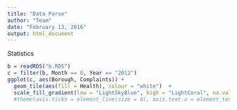 ```yaml
---
title: "Data Parse"
author: "Team"
date: "February 13, 2016"
output: html_document
---
```




Statistics
```r

b = readRDS("b.RDS")
c = filter(b, Month == 8, Year == "2012")
ggplot(c, aes(Borough, Complaints)) + 
  geom_tile(aes(fill = Health), colour = "white")  +
  scale_fill_gradient(low = "LightSkyBlue", high = "LightCoral", na.value = "grey", limits=c(1, 4))
  #theme(axis.ticks = element_line(size = 0), axis.text.x = element_text(size = 0)) + 

```

